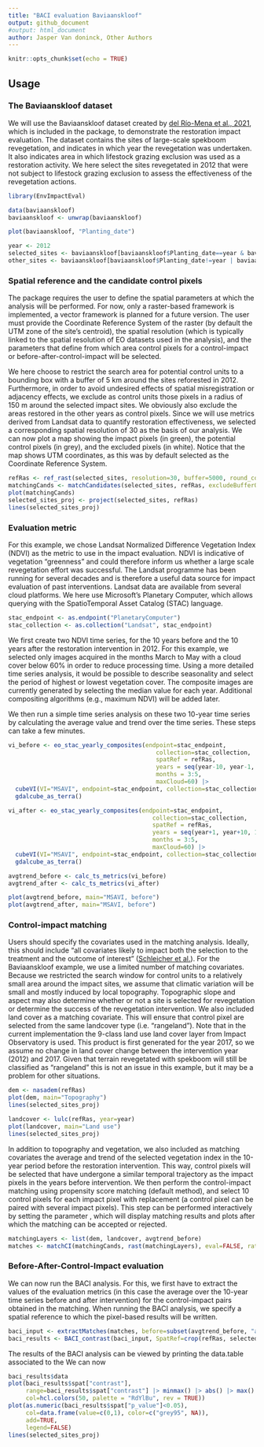 ```yaml
---
title: "BACI evaluation Baviaanskloof"
output: github_document
#output: html_document
author: Jasper Van doninck, Other Authors
---
```


```r
knitr::opts_chunk$set(echo = TRUE)
```

## Usage 

### The Baviaanskloof dataset
We will use the Baviaanskloof dataset created by  [del Río-Mena et al., 2021](https://journals.plos.org/plosone/article?id=10.1371/journal.pone.0243020), which is included in the \code{EnvImpactEval} package, to demonstrate the restoration impact evaluation. The dataset contains the sites of large-scale spekboom revegetation, and indicates in which year the revegetation was undertaken. It also indicates area in which lifestock grazing exclusion was used as a restoration activity. We here select the sites revegetated in 2012 that were not subject to lifestock grazing exclusion to assess the effectiveness of the revegetation actions. 

```r
library(EnvImpactEval)

data(baviaanskloof)
baviaanskloof <- unwrap(baviaanskloof)

plot(baviaanskloof, "Planting_date")

year <- 2012
selected_sites <- baviaanskloof[baviaanskloof$Planting_date==year & baviaanskloof$Lifestock_exclusion==0]
other_sites <- baviaanskloof[baviaanskloof$Planting_date!=year | baviaanskloof$Lifestock_exclusion==1]
```

### Spatial reference and the candidate control pixels
The \code{EnvImpactEval} package requires the user to define the spatial parameters at which the analysis will be performed. For now, only a raster-based framework is implemented, a vector framework is planned for a future version. The user must provide the Coordinate Reference System of the raster (by default the UTM zone of the site's centroid), the spatial resolution (which is typically linked to the spatial resolution of EO datasets used in the analysis), and the parameters that define from which area control pixels for a control-impact or before-after-control-impact will be selected.

We here choose to restrict the search area for potential control units to a bounding box with a buffer of 5 km around the sites reforested in 2012. Furthermore, in order to avoid undesired effects of spatial misregistration or adjacency effects, we exclude as control units those pixels in a radius of 150 m around the selected impact sites. We obviously also exclude the areas restored in the other years as control pixels. Since we will use metrics derived from Landsat data to quantify restoration effectiveness, we selected a corresponding spatial resolution of 30 as the basis of our analysis. We can now plot a map showing the impact pixels (in green), the potential control pixels (in grey), and the excluded pixels (in white). Notice that the map shows UTM coordinates, as this was by default selected as the Coordinate Reference System. 

```r
refRas <- ref_rast(selected_sites, resolution=30, buffer=5000, round_coords=-2)
matchingCands <- matchCandidates(selected_sites, refRas, excludeBufferOut=150, excludeOther = other_sites)
plot(matchingCands)
selected_sites_proj <- project(selected_sites, refRas)
lines(selected_sites_proj)
```

### Evaluation metric

For this example, we chose Landsat Normalized Difference Vegetation Index (NDVI) as the metric to use in the impact evaluation. NDVI is indicative of vegetation "greenness" and could therefore inform us whether a large scale revegetation effort was successful. The Landsat programme has been running for several decades and is therefore a useful data source for impact evaluation of past interventions. Landsat data are available from several cloud platforms. We here use Microsoft's Planetary Computer, which allows querying with the SpatioTemporal Asset Catalog (STAC) language. 

```r
stac_endpoint <- as.endpoint("PlanetaryComputer")
stac_collection <- as.collection("Landsat", stac_endpoint)
```

We first create two NDVI time series, for the 10 years before and the 10 years after the restoration intervention in 2012. For this example, we selected only images acquired in the months March to May with a cloud cover below 60% in order to reduce processing time. Using a more detailed time series analysis, it would be possible to describe seasonality and select the period of highest or lowest vegetation cover. The composite images are currently generated by selecting the median value for each year. Additional compositing algorithms (e.g., maximum NDVI) will be added later.

We then run a simple time series analysis on these two 10-year time series by calculating the average value and trend over the time series. These steps can take a few minutes.

```r
vi_before <- eo_stac_yearly_composites(endpoint=stac_endpoint,
                                          collection=stac_collection,
                                          spatRef = refRas,
                                          years = seq(year-10, year-1, 1),
                                          months = 3:5,
                                          maxCloud=60) |>
  cubeVI(VI="MSAVI", endpoint=stac_endpoint, collection=stac_collection) |>
  gdalcube_as_terra()

vi_after <- eo_stac_yearly_composites(endpoint=stac_endpoint,
                                         collection=stac_collection,
                                         spatRef = refRas,
                                         years = seq(year+1, year+10, 1),
                                         months = 3:5,
                                         maxCloud=60) |>
  cubeVI(VI="MSAVI", endpoint=stac_endpoint, collection=stac_collection) |>
  gdalcube_as_terra()

avgtrend_before <- calc_ts_metrics(vi_before)
avgtrend_after <- calc_ts_metrics(vi_after)

plot(avgtrend_before, main="MSAVI, before")
plot(avgtrend_after, main="MSAVI, before")
```

### Control-impact matching

Users should specify the covariates used in the matching analysis. Ideally, this should include “all covariates likely to impact both the selection to the treatment and the outcome of interest” ([Schleicher et al.](https://onlinelibrary.wiley.com/doi/abs/10.1111/cobi.13448)). For the Baviaanskloof example, we use a limited number of matching covariates. Because we restricted the search window for control units to a relatively small area around the impact sites, we assume that climatic variation will be small and mostly induced by local topography. Topographic slope and aspect may also determine whether or not a site is selected for revegetation or determine the success of the revegetation intervention. We also included land cover as a matching covariate. This will ensure that control pixel are selected from the same landcover type (i.e. "rangeland"). Note that in the current implementation the 9-class land use land cover layer from Impact Observatory is used. This product is first generated for the year 2017, so we assume no change in land cover change between the intervention year (2012) and 2017. Given that terrain revegetated with spekboom will still be classified as "rangeland" this is not an issue in this example, but it may be a problem for other situations.

```r
dem <- nasadem(refRas)
plot(dem, main="Topography")
lines(selected_sites_proj)

landcover <- lulc(refRas, year=year)
plot(landcover, main="Land use")
lines(selected_sites_proj)
```

In addition to topography and vegetation, we also included as matching covariates the average and trend of the selected vegetation index in the 10-year period before the restoration intervention. This way, control pixels will be selected that have undergone a similar temporal trajectory as the impact pixels in the years before intervention. We then perform the control-impact matching using propensity score matching (default method), and select 10 control pixels for each impact pixel with replacement (a control pixel can be paired with several impact pixels). This step can be performed interactively by setting the parameter \code{eval=TRUE}, which will display matching results and plots after which the matching can be accepted or rejected.

```r
matchingLayers <- list(dem, landcover, avgtrend_before)
matches <- matchCI(matchingCands, rast(matchingLayers), eval=FALSE, ratio=10, replace=TRUE)
```

### Before-After-Control-Impact evaluation

We can now run the BACI analysis. For this, we first have to extract the values of the evaluation metrics (in this case the average over the 10-year time series before and after intervention) for the control-impact pairs obtained in the matching. When running the BACI analysis, we specify a spatial reference to which the pixel-based results will be written. 

```r
baci_input <- extractMatches(matches, before=subset(avgtrend_before, "average"), after=subset(avgtrend_after, "average"))
baci_results <- BACI_contrast(baci_input, SpatRef=crop(refRas, selected_sites_proj))
```

The results of the BACI analysis can be viewed by printing the data.table associated to the We can now 


```r
baci_results$data
plot(baci_results$spat["contrast"], 
     range=baci_results$spat["contrast"] |> minmax() |> abs() |> max() |> rep(2)*c(-1,1), 
     col=hcl.colors(50, palette = "RdYlBu", rev = TRUE))
plot(as.numeric(baci_results$spat["p_value"]<0.05), 
     col=data.frame(value=c(0,1), color=c("grey95", NA)), 
     add=TRUE, 
     legend=FALSE)
lines(selected_sites_proj)
```


